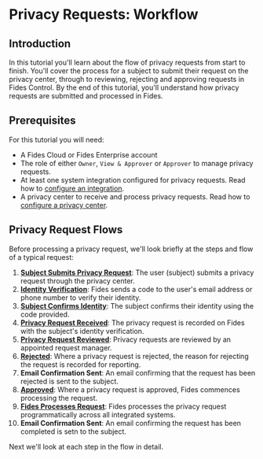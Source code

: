 
# Privacy Requests: Workflow

<TutorialKey duration="4" product="Fides" topic="Privacy Requests"/>

## Introduction
In this tutorial you'll learn about the flow of privacy requests from start to finish.  You'll cover the process for a subject to submit their request on the privacy center, through to reviewing, rejecting and approving requests in Fides Control. By the end of this tutorial, you'll understand how privacy requests are submitted and processed in Fides.

## Prerequisites

For this tutorial you will need:

* A Fides Cloud or Fides Enterprise account
* The role of either `Owner`, `View & Approver` or `Approver` to manage privacy requests.
* At least one system integration configured for privacy requests. Read how to [configure an integration](privacy-requests-configure-integrations).
* A privacy center to receive and process privacy requests. Read how to [configure a privacy center](#LINK).



## Privacy Request Flows

Before processing a privacy request, we'll look briefly at the steps and flow of a typical request:

<Screenshot img="/assets/img/tutorials/privacy-requests-request-flow.gif" description="Typical data privacy request flow" />

1. **[Subject Submits Privacy Request](privacy-requests-workflow/privacy-requests-submitting-requests)**: The user (subject) submits a privacy request through the privacy center.
2. **[Identity Verification](privacy-requests-workflow/privacy-requests-submitting-requests#subject-identity-verification)**: Fides sends a code to the user's email address or phone number to verify their identity.
3. **[Subject Confirms Identity](privacy-requests-workflow/privacy-requests-submitting-requests#subject-identity-verification)**: The subject confirms their identity using the code provided.
4. **[Privacy Request Received](privacy-requests-workflow/privacy-requests-reviewing-requests)**: The privacy request is recorded on Fides with the subject's identity verification.
5. **[Privacy Request Reviewed](privacy-requests-workflow/privacy-requests-reviewing-requests)**: Privacy requests are reviewed by an appointed request manager.
6. **[Rejected](privacy-requests-workflow/privacy-requests-rejecting-requests)**: Where a privacy request is rejected, the reason for rejecting the request is recorded for reporting.
7. **Email Confirmation Sent**: An email confirming that the request has been rejected is sent to the subject.
8. **[Approved](privacy-requests-workflow/privacy-requests-approving-requests)**: Where a privacy request is approved, Fides commences processing the request.
9. **[Fides Processes Request](privacy-requests-workflow/privacy-requests-approving-requests#process-after-approving-request)**: Fides processes the privacy request programmatically across all integrated systems.
10. **Email Confirmation Sent**: An email confirming the request has been completed is setn to the subject.

Next we'll look at each step in the flow in detail.